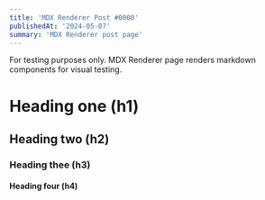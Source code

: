 ```yaml
---
title: 'MDX Renderer Post #0000'
publishedAt: '2024-05-07'
summary: 'MDX Renderer post page'
---
```


For testing purposes only. MDX Renderer page renders markdown components for visual testing.

# Heading one (h1)

## Heading two (h2)

### Heading thee (h3)

#### Heading four (h4)
